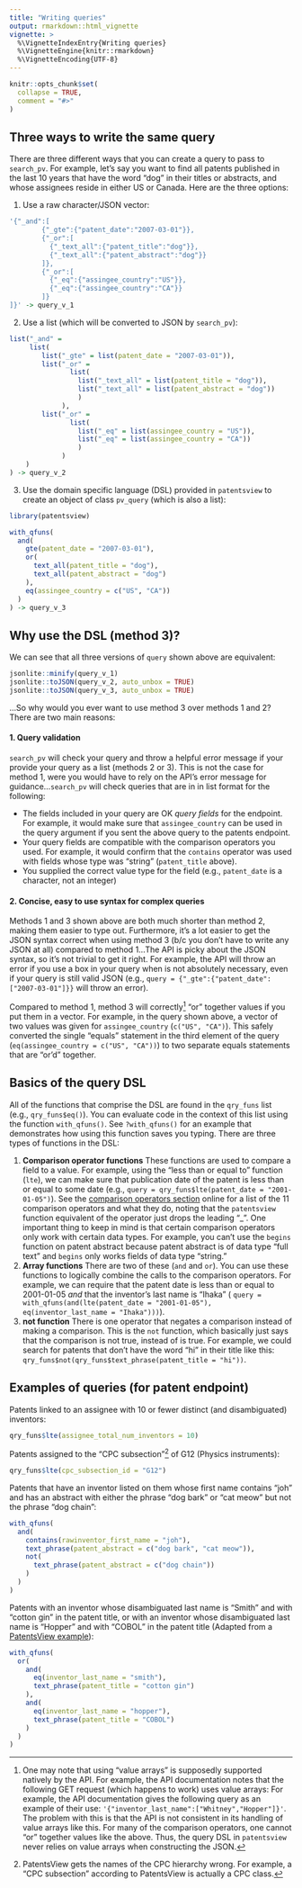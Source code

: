 ```yaml
---
title: "Writing queries"
output: rmarkdown::html_vignette
vignette: >
  %\VignetteIndexEntry{Writing queries}
  %\VignetteEngine{knitr::rmarkdown}
  %\VignetteEncoding{UTF-8}
---
```


```r
knitr::opts_chunk$set(
  collapse = TRUE,
  comment = "#>"
)
```

## Three ways to write the same query

There are three different ways that you can create a query to pass to `search_pv`. For example, let's say you want to find all patents published in the last 10 years that have the word "dog" in their titles or abstracts, and whose assignees reside in either US or Canada. Here are the three options: 

1. Use a raw character/JSON vector:

```r
'{"_and":[
        {"_gte":{"patent_date":"2007-03-01"}},
        {"_or":[
          {"_text_all":{"patent_title":"dog"}},
          {"_text_all":{"patent_abstract":"dog"}}
        ]},
        {"_or":[
          {"_eq":{"assingee_country":"US"}},
          {"_eq":{"assingee_country":"CA"}}
        ]}
]}' -> query_v_1
```

2. Use a list (which will be converted to JSON by `search_pv`):

```r
list("_and" = 
     list(
        list("_gte" = list(patent_date = "2007-03-01")),
        list("_or" = 
               list(
                 list("_text_all" = list(patent_title = "dog")),
                 list("_text_all" = list(patent_abstract = "dog"))
                 )
             ),
        list("_or" = 
               list(
                 list("_eq" = list(assingee_country = "US")),
                 list("_eq" = list(assingee_country = "CA"))
                 )
             )
    )
) -> query_v_2
```

3. Use the domain specific language (DSL) provided in `patentsview` to create an object of class `pv_query` (which is also a list): 

```r
library(patentsview)

with_qfuns(
  and(
    gte(patent_date = "2007-03-01"),
    or(
      text_all(patent_title = "dog"),
      text_all(patent_abstract = "dog")
    ),
    eq(assingee_country = c("US", "CA"))
  )
) -> query_v_3
```

## Why use the DSL (method 3)?

We can see that all three versions of `query` shown above are equivalent:

```r
jsonlite::minify(query_v_1)
jsonlite::toJSON(query_v_2, auto_unbox = TRUE)
jsonlite::toJSON(query_v_3, auto_unbox = TRUE)
```

...So why would you ever want to use method 3 over methods 1 and 2? There are two main reasons:

#### 1. Query validation 

`search_pv` will check your query and throw a helpful error message if your provide your query as a list (methods 2 or 3). This is not the case for method 1, were you would have to rely on the API's error message for guidance...`search_pv` will check queries that are in in list format for the following:

* The fields included in your query are OK _query fields_ for the endpoint. For example, it would make sure that `assingee_country` can be used in the query argument if you sent the above query to the patents endpoint.
* Your query fields are compatible with the comparison operators you used. For example, it would confirm that the `contains` operator was used with fields whose type was "string" (`patent_title` above).
* You supplied the correct value type for the field (e.g., `patent_date` is a character, not an integer)

#### 2. Concise, easy to use syntax for complex queries

Methods 1 and 3 shown above are both much shorter than method 2, making them easier to type out. Furthermore, it's a lot easier to get the JSON syntax correct when using method 3 (b/c you don't have to write any JSON at all) compared to method 1...The API is picky about the JSON syntax, so it's not trivial to get it right. For example, the API will throw an error if you use a box in your query when is not absolutely necessary, even if your query is still valid JSON (e.g., `query = {"_gte":{"patent_date":["2007-03-01"]}}` will throw an error). 

Compared to method 1, method 3 will correctly[^1] "or" together values if you put them in a vector. For example, in the query shown above, a vector of two values was given for `assingee_country` (`c("US", "CA")`). This safely converted the single "equals" statement in the third element of the query (`eq(assingee_country = c("US", "CA"))`) to two separate equals statements that are "or'd" together. 

## Basics of the query DSL

All of the functions that comprise the DSL are found in the `qry_funs` list (e.g., `qry_funs$eq()`). You can evaluate code in the context of this list using the function `with_qfuns()`. See  `?with_qfuns()` for an example that demonstrates how using this function saves you typing. There are three types of functions in the DSL:

1. **Comparison operator functions** These functions are used to compare a field to a value. For example, using the "less than or equal to" function (`lte`), we can make sure that publication date of the patent is less than or equal to some date (e.g., `query = qry_funs$lte(patent_date = "2001-01-05")`). See the [comparison operators section](http://www.patentsview.org/api/query-language.html#field_list_format) online for a list of the 11 comparison operators and what they do, noting that the `patentsview` function equivalent of the operator just drops the leading "\_". One important thing to keep in mind is that certain comparison operators only work with certain data types. For example, you can't use the `begins` function on patent abstract because patent abstract is of data type "full text" and `begins` only works fields of data type "string." 
2. **Array functions** There are two of these (`and` and `or`). You can use these functions to logically combine the calls to the comparison operators. For example, we can require that the patent date is less than or equal to 2001-01-05 _and_ that the inventor's last name is "Ihaka" ( `query = with_qfuns(and(lte(patent_date = "2001-01-05"), eq(inventor_last_name = "Ihaka")))`).
3. **not function** There is one operator that negates a comparison instead of making a comparison. This is the `not` function, which basically just says that the comparison is not true, instead of is true. For example, we could search for patents that don't have the word "hi" in their title like this: `qry_funs$not(qry_funs$text_phrase(patent_title = "hi"))`.

## Examples of queries (for patent endpoint)

Patents linked to an assignee with 10 or fewer distinct (and disambiguated) inventors:

```r
qry_funs$lte(assignee_total_num_inventors = 10)
```

Patents assigned to the "CPC subsection"[^2] of G12 (Physics instruments):

```r
qry_funs$lte(cpc_subsection_id = "G12")
```

Patents that have an inventor listed on them whose first name contains "joh" and has an abstract with either the phrase "dog bark" or "cat meow" but not the phrase "dog chain":

```r
with_qfuns(
  and(
    contains(rawinventor_first_name = "joh"),
    text_phrase(patent_abstract = c("dog bark", "cat meow")),
    not(
      text_phrase(patent_abstract = c("dog chain"))
    )
  )
)
```

Patents with an inventor whose disambiguated last name is “Smith” and with “cotton gin” in the patent title, or with an inventor whose disambiguated last name is “Hopper” and with “COBOL” in the patent title (Adapted from a [PatentsView example](http://www.patentsview.org/api/query-language.html)):

```r
with_qfuns(
  or(
    and(
      eq(inventor_last_name = "smith"),
      text_phrase(patent_title = "cotton gin")
    ),
    and(
      eq(inventor_last_name = "hopper"),
      text_phrase(patent_title = "COBOL")
    )
  )
)
```

[^1]: One may note that using "value arrays" is supposedly supported natively by the API. For example, the API documentation notes that the following GET request (which happens to work) uses value arrays: For example, the API documentation gives the following query as an example of their use: `'{"inventor_last_name":["Whitney","Hopper"]}'`. The problem with this is that the API is not consistent in its handling of value arrays like this. For many of the comparison operators, one cannot "or" together values like the above. Thus, the query DSL in `patentsview` never relies on value arrays when constructing the JSON.
[^2]: PatentsView gets the names of the CPC hierarchy wrong. For example, a "CPC subsection" according to PatentsView is actually a CPC class.